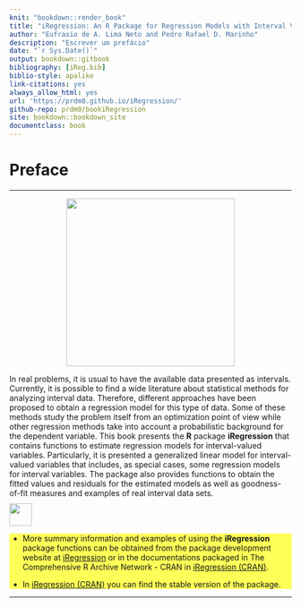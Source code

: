 ```yaml
---
knit: "bookdown::render_book"
title: "iRegression: An R Package for Regression Models with Interval Variables"
author: "Eufrasio de A. Lima Neto and Pedro Rafael D. Marinho"
description: "Escrever um prefácio"
date: "`r Sys.Date()`"
output: bookdown::gitbook
bibliography: [iReg.bib]
biblio-style: apalike
link-citations: yes
always_allow_html: yes
url: 'https://prdm0.github.io/iRegression/'
github-repo: prdm0/bookiRegression
site: bookdown::bookdown_site
documentclass: book
---
```


# Preface {-}

-----

<p align="center">
<img src="images/logo_iRegession.png" width="300" height="300"/>
</p>

<div class=text-justify>
In real problems, it is usual to have the available data presented as intervals. Currently, it is possible to find a wide literature about statistical methods for analyzing interval data. Therefore, different approaches have been proposed to obtain a regression model for this type of data. Some of these methods study the problem itself from an optimization point of view while other regression methods take into account a probabilistic background for the dependent variable. This book presents the **R** package **iRegression** that contains functions to estimate regression models for interval-valued variables. Particularly, it is presented a generalized linear model for interval-valued variables that includes, as special cases, some regression models for interval variables. The package also provides functions to obtain the fitted values and residuals for the estimated models as well as goodness-of-fit measures and examples of real interval data sets.
</div></br></br></br></br>


<div style= "float:right;position: relative; top: -100px;">
<img src="images/note.png"  width="40" height="40"/>

<div style="background-color:rgba(255, 255, 0, 0.65)">
- More summary information and examples of using the **iRegression** package functions can be obtained from the package development website at [iRegression](https://prdm0.github.io/iRegression/) or in  the documentations packaged in The Comprehensive R Archive Network - CRAN in [iRegression (CRAN)](http://CRAN.r-project.org/package=iRegression).

- In [iRegression (CRAN)](http://CRAN.r-project.org/package=iRegression) you can find the stable version of the package.
</div>

---